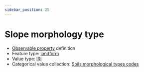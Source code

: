 ```yaml
---
sidebar_position: 25
---
```



# Slope morphology type

- [Observable property](/viewers/dawe-vocabs?uri=https://linked.data.gov.au/def/test/dawe-cv/b023d177-2c9b-4d58-86e6-099b742fcf1c) definition
- Feature type: [landform](http://linked.data.gov.au/def/tern-cv/2cf3ed29-440e-4a50-9bbc-5aab30df9fcd)
- Value type: [IRI](https://w3id.org/tern/ontologies/tern/IRI)
- Categorical value collection: [Soils morphological types codes](/viewers/dawe-vocabs?uri=https://linked.data.gov.au/def/test/dawe-cv/50e0e5aa-3abf-4883-a713-245701efe314)

<Example protocolModule="plot-soil-description" observableProperty="https://linked.data.gov.au/def/test/dawe-cv/b023d177-2c9b-4d58-86e6-099b742fcf1c" />

